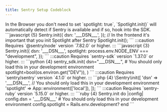 ```yaml
---
title: Sentry Setup Codeblock
---
```



<Tabs>
  <TabItem label="JavaScript (Browser)">
  In the Browser you don't need to set `spotlight: true`, `Spotlight.init()` will automatically detect if Sentry is available and if so, hook into the SDK.
  ```javascript {5}
    Sentry.init({
      dsn: '___DSN___',
    });
    // In the frontend it's important that you init Spotlight after Sentry
    Spotlight.init();
  ```
  </TabItem>
  <TabItem label="Node">
  :::caution
  Requires `@sentry/node` version `7.82.0` or higher.
  :::
  ```javascript {3}
    Sentry.init({
        dsn: '___DSN___',
        spotlight: process.env.NODE_ENV === "development",
    });
  ```
  </TabItem>
  <TabItem label="Python">
  :::caution
  Requires `sentry-sdk` version `1.37.0` or higher.
  :::
  ```python {4}
    sentry_sdk.init(
        dsn="___DSN___",
        # You should only load this in your development environment
        spotlight=bool(os.environ.get("DEV")),
    )
  ```
  </TabItem>
  <TabItem label="PHP">
  :::caution
  Requires `sentry/sentry` version `4.1.0` or higher.
  :::
  ```php {4}
    \Sentry\init([
        'dsn' => '___DSN___',
        // You should only load this in your development environment
        'spotlight' => App::environment(['local']),
    ]);
  ```
  </TabItem>
  <TabItem label="Ruby">
  :::caution
  Requires `sentry-ruby` version `5.15.0` or higher.
  :::
  ```ruby {4}
    Sentry.init do |config|
        config.dsn = '___DSN___'
        # You should only load this in your development environment
        config.spotlight = Rails.env.development?
    end
  ```
  </TabItem>
</Tabs>
